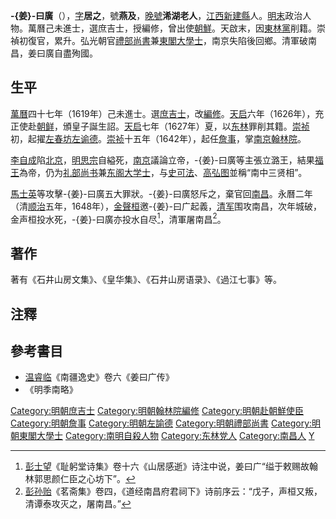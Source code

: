 {{明清人物信息框
| 姓名 = -{姜}-曰廣
| 原名 =
| 圖片名稱 = 
| 圖片大小 = 220px
| 圖片說明 = 
| 最高職務 = 禮部尚書兼東閣大學士
| 國家 = 大明
| 爵位 =
| 籍貫 = [[江西|江西]][[南昌府|南昌府]][[新建縣|新建縣]]
| 族裔 = 
| 字號 = 字居之，號燕及，晚號浠湖老人
| 室名 = 
| 諡號 = 
| 出生日期 = 萬曆二十二年（1584年）
| 出生地點 = 
| 逝世日期 = 永曆三年（1649年）
| 逝世地點 = 
| 墓葬 =
| 配偶 =
| 親屬 = 
| 出身 =
*萬曆四十三年乙卯科舉人
*萬曆四十七年己未科進士出身
| 經歷 = 
| 著作 =
}}
'''-{姜}-曰廣'''（{{bd|1584年||1649年|catIdx=J姜}}），[[表字|字]]'''居之'''，號'''燕及'''，[[晚號|晚號]]'''浠湖老人'''，[[江西|江西]][[新建縣|新建縣]]人。[[明末|明末]]政治人物。萬曆己未進士，選庶吉士，授編修，曾出使[[朝鮮|朝鮮]]。天啟末，因[[東林黨|東林黨]]削籍。崇禎初復官，累升。弘光朝官[[禮部尚書|禮部尚書]]兼[[東閣大學士|東閣大學士]]，南京失陷後回鄉。清軍破南昌，姜曰廣自盡殉國。

==生平==
[[萬曆|萬曆]]四十七年（1619年）己未進士。選[[庶吉士|庶吉士]]，改[[編修|編修]]。[[天启_(明朝)|天启]]六年（1626年），充正使赴[[朝鮮王朝|朝鲜]]，頒皇子誕生詔。[[天启|天启]]七年（1627年）夏，以[[东林|东林]]罪削其籍。[[崇祯|崇祯]]初，起擢[[左春坊|左春坊]][[左谕德|左谕德]]。[[崇祯|崇祯]]十五年（1642年），起任[[詹事|詹事]]，掌[[南京|南京]][[翰林院|翰林院]]。

[[李自成|李自成]]陷[[北京|北京]]，[[明思宗|明思宗]]自縊死，[[南京|南京]]議論立帝，-{姜}-曰廣等主張立潞王，結果[[朱由崧|福王]]為帝，仍为[[礼部尚书|礼部尚书]]兼[[东阁大学士|东阁大学士]]，与[[史可法|史可法]]、[[高弘图|高弘图]]並稱“南中三贤相”。

[[馬士英|馬士英]]等攻擊-{姜}-曰廣五大罪狀。-{姜}-曰廣怒斥之，棄官回[[南昌|南昌]]。永曆二年（清[[顺治|顺治]]五年，1648年），[[金聲桓|金聲桓]]邀-{姜}-曰广起義，[[清军|清军]]围攻南昌，次年城破，金声桓投水死，-{姜}-曰廣亦投水自尽<ref>[[彭士望|彭士望]]《耻躬堂诗集》卷十六《山居感逝》诗注中说，姜曰广“缢于敕赐故翰林郭思颜仁臣之心坊下”。</ref>，清軍屠南昌<ref>[[彭孙贻|彭孙贻]]《茗斋集》卷四，《道经南昌府君祠下》诗前序云：“戊子，声桓又叛，清谭泰攻灭之，屠南昌。”</ref>。

==著作==
著有《石井山房文集》、《皇华集》、《石井山房语录》、《過江七事》等。

==注釋==
{{reflist|2}}

==參考書目==
*[[温睿临|温睿临]]《南疆逸史》卷六《姜曰广传》
*《明季南略》

{{萬曆四十七年己未科殿試金榜}}
{{明清之际江西诸子}}
{{規範控制}}
{{DEFAULTSORT:Jiang姜}}
[[Category:明朝庶吉士|Category:明朝庶吉士]]
[[Category:明朝翰林院編修|Category:明朝翰林院編修]]
[[Category:明朝赴朝鮮使臣|Category:明朝赴朝鮮使臣]]
[[Category:明朝詹事|Category:明朝詹事]]
[[Category:明朝左諭德|Category:明朝左諭德]]
[[Category:明朝禮部尚書|Category:明朝禮部尚書]]
[[Category:明朝東閣大學士|Category:明朝東閣大學士]]
[[Category:南明自殺人物|Category:南明自殺人物]]
[[Category:东林党人|Category:东林党人]]
[[Category:南昌人|Category:南昌人]]
[[Category:姜姓|Y]]